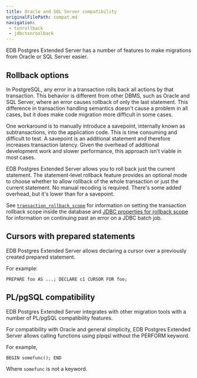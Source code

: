 ```yaml
---
title: Oracle and SQL Server compatibility
originalFilePath: compat.md
navigation:
 - txnrollback
 - jdbctxnroolback
---
```

EDB Postgres Extended Server has a number of features to make migrations from Oracle or SQL Server easier.

## Rollback options

In PostgreSQL, any error in a transaction rolls back all actions
by that transaction. This behavior is different from other DBMS, such
as Oracle and SQL Server, where an error causes rollback of only the last
statement. This difference in transaction handling semantics doesn't
cause a problem in all cases, but it does make code migration more
difficult in some cases.

One workaround is to manually introduce a savepoint, internally known as
subtransactions, into the application code. This is time consuming and
difficult to test. A savepoint is an additional statement and therefore increases
transaction latency. Given the overhead of additional development work
and slower performance, this approach isn't viable in most cases.

EDB Postgres Extended Server allows you to roll back just the current statement.
The statement-level rollback feature provides an
optional mode to choose whether to allow rollback of the whole transaction
or just the current statement. No manual recoding is required. There's some added overhead, but it's lower than for a savepoint.

See [`transaction_rollback_scope`](txnrollback) for information on setting the transaction rollback scope inside the database and [JDBC properties for rollback scope](jdbctxnrollback) for information on continuing past an error on a JDBC batch job.



## Cursors with prepared statements

EDB Postgres Extended Server allows declaring a cursor over a previously created prepared statement.

For example:

 ```
 PREPARE foo AS ...; DECLARE c1 CURSOR FOR foo;
 ```

## PL/pgSQL compatibility  

EDB Postgres Extended Server integrates with other migration tools with a number of PL/pgSQL compatibility features. 

For compatibility with Oracle and general simplicity, EDB Postgres Extended Server allows calling functions using plpqsl without the PERFORM keyword.  
   
For example, 

```
BEGIN somefunc(); END
```

Where `somefunc` is not a keyword.
